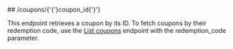 
<MethodPill method="get" />
## /coupons/{'{'}coupon_id{'}'}

This endpoint retrieves a coupon by its ID. To fetch coupons by their redemption code, use the
[List coupons](list-coupons) endpoint with the redemption_code parameter.
